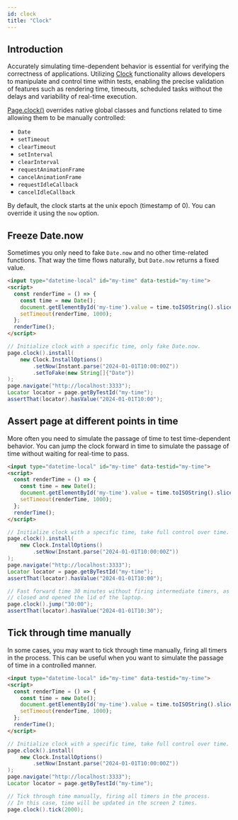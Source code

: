 ```yaml
---
id: clock
title: "Clock"
---
```


## Introduction

Accurately simulating time-dependent behavior is essential for verifying the correctness of applications. Utilizing [Clock] functionality allows developers to manipulate and control time within tests, enabling the precise validation of features such as rendering time, timeouts, scheduled tasks without the delays and variability of real-time execution.

[Page.clock()](/api/class-page.mdx#page-clock) overrides native global classes and functions related to time allowing them to be manually controlled:
- `Date`
- `setTimeout`
- `clearTimeout`
- `setInterval`
- `clearInterval`
- `requestAnimationFrame`
- `cancelAnimationFrame`
- `requestIdleCallback`
- `cancelIdleCallback`

By default, the clock starts at the unix epoch (timestamp of 0). You can override it using the `now` option.

## Freeze Date.now

Sometimes you only need to fake `Date.now` and no other time-related functions. That way the time flows naturally, but `Date.now` returns a fixed value.

```html
<input type="datetime-local" id="my-time" data-testid="my-time">
<script>
  const renderTime = () => {
    const time = new Date();
    document.getElementById('my-time').value = time.toISOString().slice(0, 16);
    setTimeout(renderTime, 1000);
  };
  renderTime();
</script>
```

```java
// Initialize clock with a specific time, only fake Date.now.
page.clock().install(
    new Clock.InstallOptions()
        .setNow(Instant.parse("2024-01-01T10:00:00Z"))
        .setToFake(new String[]{"Date"})
);
page.navigate("http://localhost:3333");
Locator locator = page.getByTestId("my-time");
assertThat(locator).hasValue("2024-01-01T10:00");
```

## Assert page at different points in time

More often you need to simulate the passage of time to test time-dependent behavior. You can jump the clock forward in time to simulate the passage of time without waiting for real-time to pass.

```html
<input type="datetime-local" id="my-time" data-testid="my-time">
<script>
  const renderTime = () => {
    const time = new Date();
    document.getElementById('my-time').value = time.toISOString().slice(0, 16);
    setTimeout(renderTime, 1000);
  };
  renderTime();
</script>
```

```java
// Initialize clock with a specific time, take full control over time.
page.clock().install(
    new Clock.InstallOptions()
        .setNow(Instant.parse("2024-01-01T10:00:00Z"))
);
page.navigate("http://localhost:3333");
Locator locator = page.getByTestId("my-time");
assertThat(locator).hasValue("2024-01-01T10:00");

// Fast forward time 30 minutes without firing intermediate timers, as if the user
// closed and opened the lid of the laptop.
page.clock().jump("30:00");
assertThat(locator).hasValue("2024-01-01T10:30");
```

## Tick through time manually

In some cases, you may want to tick through time manually, firing all timers in the process. This can be useful when you want to simulate the passage of time in a controlled manner.

```html
<input type="datetime-local" id="my-time" data-testid="my-time">
<script>
  const renderTime = () => {
    const time = new Date();
    document.getElementById('my-time').value = time.toISOString().slice(0, 16);
    setTimeout(renderTime, 1000);
  };
  renderTime();
</script>
```

```java
// Initialize clock with a specific time, take full control over time.
page.clock().install(
    new Clock.InstallOptions()
        .setNow(Instant.parse("2024-01-01T10:00:00Z"))
);
page.navigate("http://localhost:3333");
Locator locator = page.getByTestId("my-time");

// Tick through time manually, firing all timers in the process.
// In this case, time will be updated in the screen 2 times.
page.clock().tick(2000);
```


[APIRequest]: /api/class-apirequest.mdx "APIRequest"
[APIRequestContext]: /api/class-apirequestcontext.mdx "APIRequestContext"
[APIResponse]: /api/class-apiresponse.mdx "APIResponse"
[APIResponseAssertions]: /api/class-apiresponseassertions.mdx "APIResponseAssertions"
[Browser]: /api/class-browser.mdx "Browser"
[BrowserContext]: /api/class-browsercontext.mdx "BrowserContext"
[BrowserType]: /api/class-browsertype.mdx "BrowserType"
[CDPSession]: /api/class-cdpsession.mdx "CDPSession"
[Clock]: /api/class-clock.mdx "Clock"
[ConsoleMessage]: /api/class-consolemessage.mdx "ConsoleMessage"
[Dialog]: /api/class-dialog.mdx "Dialog"
[Download]: /api/class-download.mdx "Download"
[ElementHandle]: /api/class-elementhandle.mdx "ElementHandle"
[FileChooser]: /api/class-filechooser.mdx "FileChooser"
[FormData]: /api/class-formdata.mdx "FormData"
[Frame]: /api/class-frame.mdx "Frame"
[FrameLocator]: /api/class-framelocator.mdx "FrameLocator"
[JSHandle]: /api/class-jshandle.mdx "JSHandle"
[Keyboard]: /api/class-keyboard.mdx "Keyboard"
[Locator]: /api/class-locator.mdx "Locator"
[LocatorAssertions]: /api/class-locatorassertions.mdx "LocatorAssertions"
[Mouse]: /api/class-mouse.mdx "Mouse"
[Page]: /api/class-page.mdx "Page"
[PageAssertions]: /api/class-pageassertions.mdx "PageAssertions"
[Playwright]: /api/class-playwright.mdx "Playwright"
[PlaywrightAssertions]: /api/class-playwrightassertions.mdx "PlaywrightAssertions"
[PlaywrightException]: /api/class-playwrightexception.mdx "PlaywrightException"
[Request]: /api/class-request.mdx "Request"
[RequestOptions]: /api/class-requestoptions.mdx "RequestOptions"
[Response]: /api/class-response.mdx "Response"
[Route]: /api/class-route.mdx "Route"
[Selectors]: /api/class-selectors.mdx "Selectors"
[TimeoutError]: /api/class-timeouterror.mdx "TimeoutError"
[Touchscreen]: /api/class-touchscreen.mdx "Touchscreen"
[Tracing]: /api/class-tracing.mdx "Tracing"
[Video]: /api/class-video.mdx "Video"
[WebError]: /api/class-weberror.mdx "WebError"
[WebSocket]: /api/class-websocket.mdx "WebSocket"
[WebSocketFrame]: /api/class-websocketframe.mdx "WebSocketFrame"
[Worker]: /api/class-worker.mdx "Worker"
[Element]: https://developer.mozilla.org/en-US/docs/Web/API/element "Element"
[EvaluationArgument]: /evaluating.mdx#evaluation-argument "EvaluationArgument"
[Promise]: https://developer.mozilla.org/en-US/docs/Web/JavaScript/Reference/Global_Objects/Promise "Promise"
[iterator]: https://developer.mozilla.org/en-US/docs/Web/JavaScript/Reference/Iteration_protocols "Iterator"
[origin]: https://developer.mozilla.org/en-US/docs/Glossary/Origin "Origin"
[selector]: https://developer.mozilla.org/en-US/docs/Web/CSS/CSS_Selectors "selector"
[Serializable]: https://developer.mozilla.org/en-US/docs/Web/JavaScript/Reference/Global_Objects/JSON/stringify#Description "Serializable"
[UIEvent.detail]: https://developer.mozilla.org/en-US/docs/Web/API/UIEvent/detail "UIEvent.detail"
[UnixTime]: https://en.wikipedia.org/wiki/Unix_time "Unix Time"
[xpath]: https://developer.mozilla.org/en-US/docs/Web/XPath "xpath"

[boolean]: https://docs.oracle.com/javase/tutorial/java/nutsandbolts/datatypes.html "boolean"
[byte&#91;&#93;]: https://docs.oracle.com/javase/tutorial/java/nutsandbolts/datatypes.html "byte[]"
[Consumer]: https://docs.oracle.com/javase/8/docs/api/java/util/function/Consumer.html "Consumer"
[double]: https://docs.oracle.com/javase/tutorial/java/nutsandbolts/datatypes.html "double"
[InputStream]: https://docs.oracle.com/javase/8/docs/api/java/io/InputStream.html "InputStream"
[int]: https://docs.oracle.com/javase/tutorial/java/nutsandbolts/datatypes.html "int"
[JsonObject]: https://www.javadoc.io/doc/com.google.code.gson/gson/latest/com.google.gson/com/google/gson/JsonObject.html "JsonObject"
[List]: https://docs.oracle.com/javase/8/docs/api/java/util/List.html "List"
[Map]: https://docs.oracle.com/javase/8/docs/api/java/util/Map.html "Map"
[null]: https://docs.oracle.com/javase/specs/jls/se8/html/jls-3.html#jls-3.10.7 "null"
[Object]: https://docs.oracle.com/javase/8/docs/api/java/lang/Object.html "Object"
[Path]: https://docs.oracle.com/javase/8/docs/api/java/nio/file/Path.html "Path"
[Pattern]: https://docs.oracle.com/javase/8/docs/api/java/util/regex/Pattern.html "Pattern"
[Predicate]: https://docs.oracle.com/javase/8/docs/api/java/util/function/Predicate.html "Predicate"
[void]: https://docs.oracle.com/javase/tutorial/java/javaOO/methods.html "void"
[Runnable]: https://docs.oracle.com/javase/8/docs/api/java/lang/Runnable.html "Runnable"
[RuntimeException]: https://docs.oracle.com/javase/8/docs/api/java/lang/RuntimeException.html "RuntimeException"
[String]: https://docs.oracle.com/javase/8/docs/api/java/lang/String.html "String"

[all available image tags]: https://mcr.microsoft.com/en-us/product/playwright/java/about "all available image tags"
[Microsoft Artifact Registry]: https://mcr.microsoft.com/en-us/product/playwright/java/about "Microsoft Artifact Registry"
[Dockerfile.jammy]: https://github.com/microsoft/playwright-java/blob/main/utils/docker/Dockerfile.jammy "Dockerfile.jammy"
